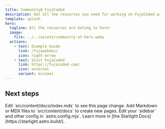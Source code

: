 ```yaml
---
title: Community@ FujoCoded
description: Get all the resources you need for working on FujoCoded projects 
template: splash
hero:
  tagline: All the resources are belong to here!
  image:
    file: ../../assets/community-at-hero.webp
  actions:
    - text: Example Guide
      link: /fujowebdev/
      icon: right-arrow
    - text: Visit FujoCoded
      link: https://fujocoded.com/
      icon: external
      variant: minimal
---
```



## Next steps

<CardGrid stagger>
  <Card title="Update content" icon="pencil">
    Edit `src/content/docs/index.mdx` to see this page change.
  </Card>
  <Card title="Add new content" icon="add-document">
    Add Markdown or MDX files to `src/content/docs` to create new pages.
  </Card>
  <Card title="Configure your site" icon="setting">
    Edit your `sidebar` and other config in `astro.config.mjs`.
  </Card>
  <Card title="Read the docs" icon="open-book">
    Learn more in [the Starlight Docs](https://starlight.astro.build/).
  </Card>
</CardGrid>
